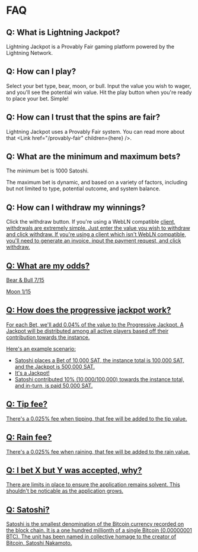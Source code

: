 
<NextSeo title="FAQ" />

<div style={{ maxWidth: '900px', margin: '0 auto' }}>

# FAQ

## Q: What is Lightning Jackpot?

Lightning Jackpot is a Provably Fair gaming platform powered by the Lightning Network.

## Q: How can I play?

Select your bet type, bear, moon, or bull. Input the value you wish to wager, and you'll see the potential win value. Hit the play button when you're ready to place your bet. Simple!

## Q: How can I trust that the spins are fair?

Lightning Jackpot uses a Provably Fair system. You can read more about that <Link href="/provably-fair" children={<a>here</a>} />.

## Q: What are the minimum and maximum bets?

The minimum bet is 1000 Satoshi.

The maximum bet is dynamic, and based on a variety of factors, including but not limited to type, potential outcome, and system balance.

## Q: How can I withdraw my winnings?

Click the withdraw button. If you're using a WebLN compatible <a href="https://webln.dev" target="_blank" rel="noopener noreferrer" children="https://webln.dev" /> client, withdrwals are extremely simple. Just enter the value you wish to withdraw and click withdraw. If you're using a client which isn't WebLN compatible, you'll need to generate an invoice, input the payment request, and click withdraw.

## Q: What are my odds?

Bear & Bull 7/15

Moon 1/15

## Q: How does the progressive jackpot work?

For each Bet, we'll add 0.04% of the value to the Progressive Jackpot. A Jackpot will be distributed among all active players based off their contribution towards the instance.

Here's an example scenario:

- Satoshi places a Bet of 10,000 SAT, the instance total is 100,000 SAT, and the Jackpot is 500,000 SAT.
- It's a Jackpot!
- Satoshi contributed 10% (10,000/100,000) towards the instance total,
  and in-turn, is paid 50,000 SAT.

## Q: Tip fee?

There's a 0.025% fee when tipping, that fee will be added to the tip value.

## Q: Rain fee?

There's a 0.025% fee when raining, that fee will be added to the rain value.

## Q: I bet X but Y was accepted, why?

There are limits in place to ensure the application remains solvent. This shouldn't be noticable as the application grows.

## Q: Satoshi?

Satoshi is the smallest denomination of the Bitcoin currency recorded on the block chain. It is a one hundred millionth of a single Bitcoin (0.00000001 BTC). The unit has been named in collective homage to the creator of Bitcoin, Satoshi Nakamoto.

</div>
